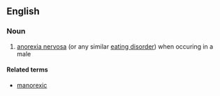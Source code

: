==English==

===Noun===
{{en-noun|-}}

#{{informal}} [[anorexia nervosa]] (or any similar [[eating disorder]]) when occuring in a male

====Related terms====
*[[manorexic]]